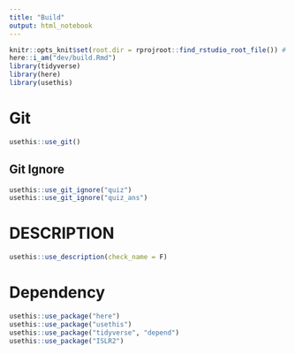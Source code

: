 ```yaml
---
title: "Build"
output: html_notebook
---
```


```r
knitr::opts_knit$set(root.dir = rprojroot::find_rstudio_root_file()) # Set WD to Root
here::i_am("dev/build.Rmd")
library(tidyverse)
library(here)
library(usethis)
```

# Git

```r
usethis::use_git()
```

## Git Ignore

```r
usethis::use_git_ignore("quiz")
usethis::use_git_ignore("quiz_ans")
```

# DESCRIPTION

```r
usethis::use_description(check_name = F)
```

# Dependency

```r
usethis::use_package("here")
usethis::use_package("usethis")
usethis::use_package("tidyverse", "depend")
usethis::use_package("ISLR2")
```

